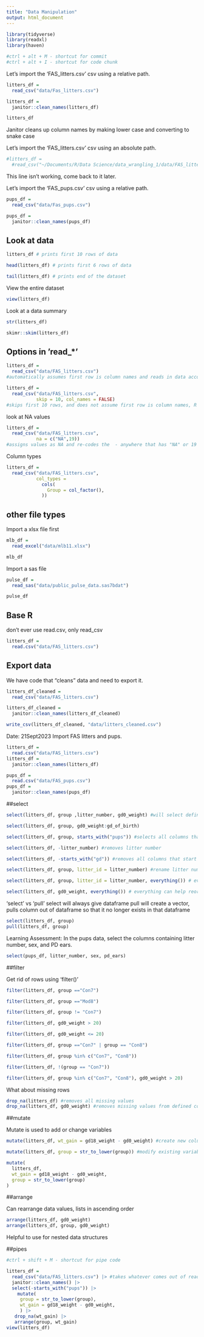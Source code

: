 ```yaml
---
title: "Data Manipulation"
output: html_document
---
```


```r
library(tidyverse)
library(readxl)
library(haven)

#ctrl + alt + M - shortcut for commit
#ctrl + alt + I - shortcut for code chunk
```

Let's import the 'FAS_litters.csv' csv using a relative path.

```r
litters_df = 
  read_csv("data/Fas_litters.csv")

litters_df = 
  janitor::clean_names(litters_df)

litters_df

```

Janitor cleans up column names by making lower case and converting to snake case

Let's import the 'FAS_litters.csv' csv using an absolute path.

```r
#litters_df = 
  #read_csv("~/Documents/R/Data Science/data_wrangling_1/data/FAS_litters.csv")
```
This line isn't working, come back to it later.

Let's import the 'FAS_pups.csv' csv using a relative path.

```r
pups_df = 
  read_csv("data/Fas_pups.csv")

pups_df = 
  janitor::clean_names(pups_df)
```

## Look at data

```r
litters_df # prints first 10 rows of data

head(litters_df) # prints first 6 rows of data

tail(litters_df) # prints end of the dataset
```

View the entire dataset

```r
view(litters_df)
```

Look at a data summary

```r
str(litters_df)

skimr::skim(litters_df)
```

## Options in 'read_*'

```r
litters_df = 
  read_csv("data/FAS_litters.csv")
#automatically assumes first row is column names and reads in data accordingly

litters_df = 
  read_csv("data/FAS_litters.csv",
           skip = 10, col_names = FALSE)
#skips first 10 rows, and does not assume first row is column names, R will assign its own names to columns

```

look at NA values

```r
litters_df = 
  read_csv("data/FAS_litters.csv",
           na = c("NA",19))
#assigns values as NA and re-codes the  - anywhere that has "NA" or 19 is treated as missing variable
```

Column types

```r
litters_df = 
  read_csv("data/FAS_litters.csv",
           col_types = 
             cols(
               Group = col_factor(),
             ))
```

## other file types 

Import a xlsx file first

```r
mlb_df = 
  read_excel("data/mlb11.xlsx")

mlb_df
```

Import a sas file

```r
pulse_df = 
  read_sas("data/public_pulse_data.sas7bdat")

pulse_df
```

## Base R 

don't ever use read.csv, only read_csv

```r
litters_df = 
  read.csv("data/FAS_litters.csv")
```

## Export data

We have code that "cleans" data and need to export it.

```r
litters_df_cleaned = 
  read_csv("data/FAS_litters.csv")

litters_df_cleaned = 
  janitor::clean_names(litters_df_cleaned)

write_csv(litters_df_cleaned, "data/litters_cleaned.csv")
```

Date: 21Sept2023
Import FAS litters and pups.

```r
litters_df = 
  read.csv("data/FAS_litters.csv")
litters_df = 
  janitor::clean_names(litters_df)

pups_df = 
  read.csv("data/FAS_pups.csv")
pups_df = 
  janitor::clean_names(pups_df)
```

##select

```r
select(litters_df, group ,litter_number, gd0_weight) #will select defined columns and organize into new dataframe

select(litters_df, group, gd0_weight:gd_of_birth)

select(litters_df, group, starts_with("pups")) #selects all columns that start with pups

select(litters_df, -litter_number) #removes litter number

select(litters_df, -starts_with("gd")) #removes all columns that start with gd

select(litters_df, group, litter_id = litter_number) #rename litter number to litter id

select(litters_df, group, litter_id = litter_number, everything()) # everything keeps all the other columns that                                                                      weren't mentioned

select(litters_df, gd0_weight, everything()) # everything can help reorder columns
```


'select' vs 'pull'
select will always give dataframe
pull will create a vector, pulls column out of dataframe so that it no longer exists in that dataframe

```r
select(litters_df, group)
pull(litters_df, group)
```

Learning Assessment:
In the pups data, select the columns containing litter number, sex, and PD ears.

```r
select(pups_df, litter_number, sex, pd_ears)
```

##filter

Get rid of rows using 'filter()'
```r
filter(litters_df, group =="Con7")

filter(litters_df, group =="Mod8")

filter(litters_df, group != "Con7")

filter(litters_df, gd0_weight > 20)

filter(litters_df, gd0_weight <= 20)

filter(litters_df, group =="Con7" | group == "Con8")

filter(litters_df, group %in% c("Con7", "Con8"))

filter(litters_df, !(group == "Con7"))

filter(litters_df, group %in% c("Con7", "Con8"), gd0_weight > 20)
```

What about missing rows

```r
drop_na(litters_df) #removes all missing values
drop_na(litters_df, gd0_weight) #removes missing values from defined columns
```


##mutate

Mutate is used to add or change variables

```r
mutate(litters_df, wt_gain = gd18_weight - gd0_weight) #create new columns

mutate(litters_df, group = str_to_lower(group)) #modify existing variables

mutate(
  litters_df,
  wt_gain = gd18_weight - gd0_weight,
  group = str_to_lower(group)
)
```

##arrange

Can rearrange data values, lists in ascending order

```r
arrange(litters_df, gd0_weight)
arrange(litters_df, group, gd0_weight)
```

Helpful to use for nested data structures

##pipes

```r
#ctrl + shift + M - shortcut for pipe code

litters_df = 
  read_csv("data/FAS_litters.csv") |> #takes whatever comes out of read_csv and inputs into clean names
  janitor::clean_names() |> 
  select(-starts_with("pups")) |> 
    mutate(
     group = str_to_lower(group),
     wt_gain = gd18_weight - gd0_weight,
     ) |> 
   drop_na(wt_gain) |> 
   arrange(group, wt_gain)
view(litters_df)
```

